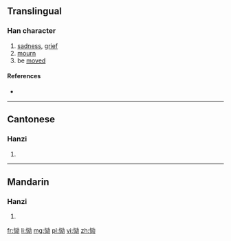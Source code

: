 {{also|慟}}
==Translingual==

===Han character===
{{Han char|rn=61|rad=心|as=06|sn=9|four=|canj=PMIS|ids=⿰忄动}}

# [[sadness]], [[grief]]
# [[mourn]]
# be [[move]]d

====References====
* {{Han ref|kx=0386.161|hdz=42293.130|uh=6078|ud=24696}}

----

==Cantonese==

===Hanzi===
{{yue-hanzi|jyut=[[dung6]]|y=dung6|tra=慟}}

# {{defn|lang=yue|sort=心06}}

----

==Mandarin==

===Hanzi===
{{cmn-hanzi|tra=慟|pin=[[tòng]] ([[tong4]]), [[juàn]] ([[juan4]])|wg=t'ung<sup>4</sup>, chüan<sup>4</sup>}}

# {{defn|lang=cmn|sort=心06}}

[[fr:恸]]
[[li:恸]]
[[mg:恸]]
[[pl:恸]]
[[vi:恸]]
[[zh:恸]]